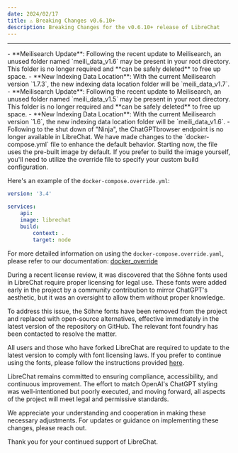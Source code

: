```yaml
---
date: 2024/02/17
title: ⚠️ Breaking Changes v0.6.10+
description: Breaking Changes for the v0.6.10+ release of LibreChat
---
```



<ChangelogHeader />

---

<Callout type="info" title="Meilisearch v1.7" emoji='🔍'>
- **Meilisearch Update**: Following the recent update to Meilisearch, an unused folder named `meili_data_v1.6` may be present in your root directory. This folder is no longer required and **can be safely deleted** to free up space.
- **New Indexing Data Location**: With the current Meilisearch version `1.7.3`, the new indexing data location folder will be `meili_data_v1.7`.
</Callout>

<Callout type="info" title="Meilisearch v1.6" emoji='🔍'>
- **Meilisearch Update**: Following the recent update to Meilisearch, an unused folder named `meili_data_v1.5` may be present in your root directory. This folder is no longer required and **can be safely deleted** to free up space.
- **New Indexing Data Location**: With the current Meilisearch version `1.6`, the new indexing data location folder will be `meili_data_v1.6`.
</Callout>

<Callout type="error" title="Ninja 🥷🪦">
- Following to the shut down of "Ninja", the ChatGPTbrowser endpoint is no longer available in LibreChat.
</Callout>

<Callout type="warning" title="`docker-compose.yml` Update" emoji='🐋'>
We have made changes to the `docker-compose.yml` file to enhance the default behavior. Starting now, the file uses the pre-built image by default. If you prefer to build the image yourself, you'll need to utilize the override file to specify your custom build configuration.

Here's an example of the `docker-compose.override.yml`:

```yaml
version: '3.4'

services:
    api:
    image: librechat
    build:
        context: .
        target: node
```

For more detailed information on using the `docker-compose.override.yaml`, please refer to our documentation: [docker_override](https://docs.librechat.ai/install/configuration/docker_override.html)
</Callout>

<Callout type="note" title="Söhne Font Licensing Issue">
During a recent license review, it was discovered that the Söhne fonts used in LibreChat require proper licensing for legal use. These fonts were added early in the project by a community contribution to mirror ChatGPT's aesthetic, but it was an oversight to allow them without proper knowledge.

To address this issue, the Söhne fonts have been removed from the project and replaced with open-source alternatives, effective immediately in the latest version of the repository on GitHub. The relevant font foundry has been contacted to resolve the matter.

All users and those who have forked LibreChat are required to update to the latest version to comply with font licensing laws. If you prefer to continue using the fonts, please follow the instructions provided [here](https://gist.github.com/danny-avila/e1d623e51b24cf0989865197bb788102).

LibreChat remains committed to ensuring compliance, accessibility, and continuous improvement. The effort to match OpenAI's ChatGPT styling was well-intentioned but poorly executed, and moving forward, all aspects of the project will meet legal and permissive standards.

We appreciate your understanding and cooperation in making these necessary adjustments. For updates or guidance on implementing these changes, please reach out.

Thank you for your continued support of LibreChat.
</Callout>